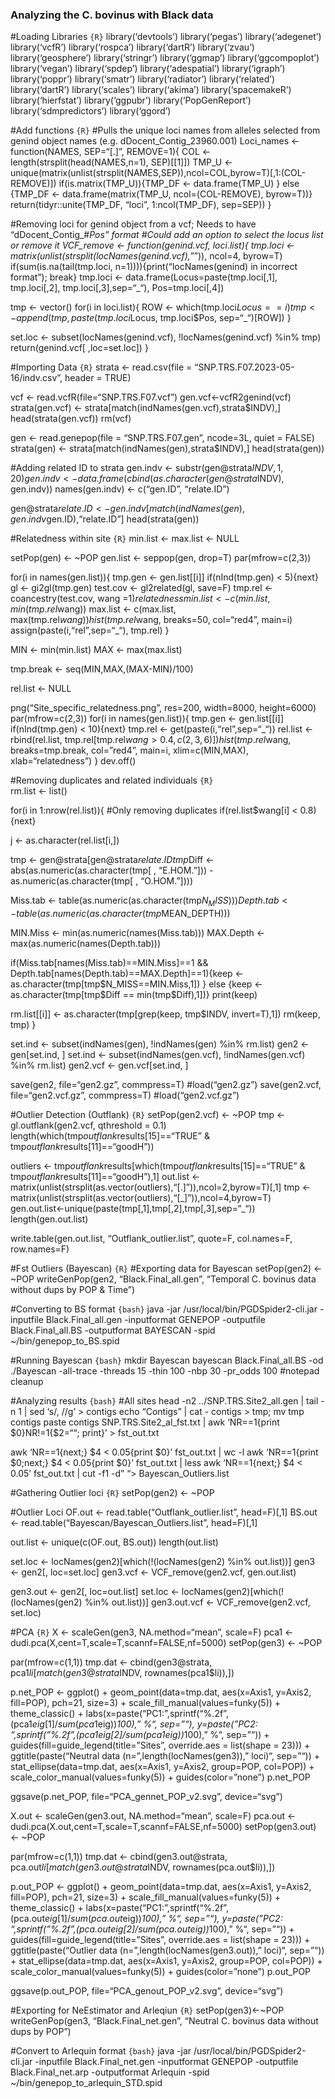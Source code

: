### Analyzing the C. bovinus with Black data ###

#Loading Libraries
```{R}```
library('devtools')
library('pegas')
library('adegenet')
library('vcfR') 
library('rospca')
library('dartR')
library('zvau')
library('geosphere')
library('stringr')
library('ggmap')
library('ggcompoplot')
library('vegan')
library('spdep')
library('adespatial')
library('igraph')
library('poppr') 
library('smatr')
library('radiator')
library('related')
library('dartR')
library('scales')
library('akima')
library('spacemakeR')
library('hierfstat')
library('ggpubr')
library('PopGenReport')
library('sdmpredictors') 
library('ggord')


#Add functions
```{R}```
#Pulls the unique loci names from alleles selected from genind object names (e.g. dDocent_Contig_23960.001)
Loci_names <- function(NAMES, SEP="[.]", REMOVE=1){
  COL <- length(strsplit(head(NAMES,n=1), SEP)[[1]])
  TMP_U <- unique(matrix(unlist(strsplit(NAMES,SEP)),ncol=COL,byrow=T)[,1:(COL-REMOVE)])
  if(is.matrix(TMP_U)){TMP_DF <- data.frame(TMP_U)
  } else {TMP_DF <- data.frame(matrix(TMP_U, ncol=(COL-REMOVE), byrow=T))}
  return(tidyr::unite(TMP_DF, "loci", 1:ncol(TMP_DF), sep=SEP))
}

#Removing loci for genind object from a vcf; Needs to have "dDocent_Contig_#_Pos" format
#Could add an option to select the locus list or remove it
VCF_remove <- function(genind.vcf, loci.list){
  tmp.loci <- matrix(unlist(strsplit(locNames(genind.vcf),"_")), ncol=4, byrow=T)
  if(sum(is.na(tail(tmp.loci, n=1)))){print("locNames(genind) in incorrect format"); break}
  tmp.loci <- data.frame(Locus=paste(tmp.loci[,1], tmp.loci[,2], tmp.loci[,3],sep="_"), Pos=tmp.loci[,4])

  tmp <- vector()
  for(i in loci.list){
    ROW <- which(tmp.loci$Locus == i)
    tmp <- append(tmp,paste(tmp.loci$Locus, tmp.loci$Pos, sep="_")[ROW])
  }

  set.loc <- subset(locNames(genind.vcf), !locNames(genind.vcf) %in% tmp)
  return(genind.vcf[ ,loc=set.loc])
}

#Importing Data
```{R}```
strata <- read.csv(file = "SNP.TRS.F07.2023-05-16/indv.csv", header = TRUE)

vcf <- read.vcfR(file="SNP.TRS.F07.vcf")
gen.vcf<-vcfR2genind(vcf)
strata(gen.vcf) <- strata[match(indNames(gen.vcf),strata$INDV),]
head(strata(gen.vcf))
rm(vcf)

gen <- read.genepop(file = "SNP.TRS.F07.gen", ncode=3L, quiet = FALSE)
strata(gen) <- strata[match(indNames(gen),strata$INDV),]
head(strata(gen))

#Adding related ID to strata
gen.indv <- substr(gen@strata$INDV, 1, 20)
gen.indv <- data.frame(cbind(as.character(gen@strata$INDV), gen.indv))
names(gen.indv) <- c("gen.ID", "relate.ID")

gen@strata$relate.ID <- gen.indv[match(indNames(gen),gen.indv$gen.ID),"relate.ID"]
head(strata(gen))

#Relatedness within site
```{R}```
min.list <- max.list <- NULL

setPop(gen) <- ~POP
gen.list <- seppop(gen, drop=T)
par(mfrow=c(2,3))

for(i in names(gen.list)){
  tmp.gen <- gen.list[[i]]
  if(nInd(tmp.gen) < 5){next}
  gl <- gi2gl(tmp.gen)
  test.cov <- gl2related(gl, save=F)
  tmp.rel <- coancestry(test.cov, wang =1)$relatedness
  min.list <- c(min.list, min(tmp.rel$wang))
  max.list <- c(max.list, max(tmp.rel$wang))
  hist(tmp.rel$wang, breaks=50, col="red4", main=i)
  assign(paste(i,"rel",sep="_"), tmp.rel)
}

MIN <- min(min.list)
MAX <- max(max.list)

tmp.break <- seq(MIN,MAX,(MAX-MIN)/100)

rel.list <- NULL

png("Site_specific_relatedness.png", res=200, width=8000, height=6000)
par(mfrow=c(2,3))
for(i in names(gen.list)){
  tmp.gen <- gen.list[[i]]
  if(nInd(tmp.gen) < 10){next}
  tmp.rel <- get(paste(i,"rel",sep="_"))
  rel.list <- rbind(rel.list, tmp.rel[tmp.rel$wang > 0.4,c(2,3,6)])
  hist(tmp.rel$wang, breaks=tmp.break, col="red4", main=i, xlim=c(MIN,MAX), xlab="relatedness")
}
dev.off()

#Removing duplicates and related individuals
```{R}```	
rm.list <- list()

for(i in 1:nrow(rel.list)){
  #Only removing duplicates
  if(rel.list$wang[i] < 0.8){next}

  j <- as.character(rel.list[i,])

  tmp <- gen@strata[gen@strata$relate.ID %in% j, ]
  tmp$Diff <- abs(as.numeric(as.character(tmp[ , "E.HOM."])) - as.numeric(as.character(tmp[ , "O.HOM."])))

  Miss.tab <- table(as.numeric(as.character(tmp$N_MISS)))
  Depth.tab <- table(as.numeric(as.character(tmp$MEAN_DEPTH)))

  MIN.Miss <- min(as.numeric(names(Miss.tab)))
  MAX.Depth <- max(as.numeric(names(Depth.tab)))

  if(Miss.tab[names(Miss.tab)==MIN.Miss]==1 && Depth.tab[names(Depth.tab)==MAX.Depth]==1){keep <- as.character(tmp[tmp$N_MISS==MIN.Miss,1])
  } else {keep <- as.character(tmp[tmp$Diff == min(tmp$Diff),1])}
  print(keep)

  rm.list[[i]] <- as.character(tmp[grep(keep, tmp$INDV, invert=T),1])
  rm(keep, tmp)
}

set.ind <- subset(indNames(gen), !indNames(gen) %in% rm.list)
gen2 <- gen[set.ind, ]
set.ind <- subset(indNames(gen.vcf), !indNames(gen.vcf) %in% rm.list)
gen2.vcf <- gen.vcf[set.ind, ]

save(gen2, file="gen2.gz", commpress=T)
#load("gen2.gz")
save(gen2.vcf, file="gen2.vcf.gz", commpress=T)
#load("gen2.vcf.gz")

#Outlier Detection (Outflank)
```{R}```
setPop(gen2.vcf) <- ~POP
tmp <- gl.outflank(gen2.vcf, qthreshold = 0.1)
length(which(tmp$outflank$results[15]=="TRUE" & tmp$outflank$results[11]=="goodH"))

outliers <- tmp$outflank$results[which(tmp$outflank$results[15]=="TRUE" & tmp$outflank$results[11]=="goodH"),1]
out.list <- matrix(unlist(strsplit(as.vector(outliers),"[.]")),ncol=2,byrow=T)[,1]
tmp <- matrix(unlist(strsplit(as.vector(outliers),"[_]")),ncol=4,byrow=T)
gen.out.list<-unique(paste(tmp[,1],tmp[,2],tmp[,3],sep="_"))
length(gen.out.list) 

write.table(gen.out.list, "Outflank_outlier.list", quote=F, col.names=F, row.names=F)

#Fst Outliers (Bayescan)
```{R}```
#Exporting data for Bayescan
setPop(gen2) <- ~POP
writeGenPop(gen2, "Black.Final_all.gen", "Temporal C. bovinus data without dups by POP & Time")

#Converting to BS format
```{bash}```
java -jar /usr/local/bin/PGDSpider2-cli.jar -inputfile Black.Final_all.gen -inputformat GENEPOP -outputfile Black.Final_all.BS -outputformat BAYESCAN -spid ~/bin/genepop_to_BS.spid

#Running Bayescan
```{bash}```
mkdir Bayescan
bayescan Black.Final_all.BS -od ./Bayescan -all-trace -threads 15 -thin 100 -nbp 30 -pr_odds 100
 #notepad cleanup

#Analyzing results
```{bash}```
#All sites
head -n2 ../SNP.TRS.Site2_all.gen | tail -n 1 | sed 's/, /\n/g' > contigs
echo "Contigs" | cat - contigs > tmp; mv tmp contigs
paste contigs SNP.TRS.Site2_al_fst.txt | awk 'NR==1{print $0}NR!=1{$2=""; print}' > fst_out.txt

awk 'NR==1{next;} $4 < 0.05{print $0}' fst_out.txt | wc -l
awk 'NR==1{print $0;next;} $4 < 0.05{print $0}' fst_out.txt | less
awk 'NR==1{next;} $4 < 0.05' fst_out.txt | cut -f1 -d" "> Bayescan_Outliers.list

#Gathering Outlier loci
```{R}```
setPop(gen2) <- ~POP

#Outlier Loci
OF.out <- read.table("Outflank_outlier.list", head=F)[,1]
BS.out <- read.table("Bayescan/Bayescan_Outliers.list", head=F)[,1]

out.list <- unique(c(OF.out, BS.out))
length(out.list)

set.loc <- locNames(gen2)[which(!(locNames(gen2) %in% out.list))]
gen3 <- gen2[, loc=set.loc]
gen3.vcf <- VCF_remove(gen2.vcf, gen.out.list)

gen3.out <- gen2[, loc=out.list]
set.loc <- locNames(gen2)[which(!(locNames(gen2) %in% out.list))]
gen3.out.vcf <- VCF_remove(gen2.vcf, set.loc)

#PCA
```{R}```
X <- scaleGen(gen3, NA.method="mean", scale=F)
pca1 <- dudi.pca(X,cent=T,scale=T,scannf=FALSE,nf=5000)
setPop(gen3) <- ~POP

par(mfrow=c(1,1))
tmp.dat <- cbind(gen3@strata, pca1$li[match(gen3@strata$INDV, rownames(pca1$li)),])

p.net_POP <- ggplot() + geom_point(data=tmp.dat, aes(x=Axis1, y=Axis2, fill=POP), pch=21, size=3) + scale_fill_manual(values=funky(5)) + theme_classic() + 
  labs(x=paste("PC1: ",sprintf("%.2f",(pca1$eig[1]/sum(pca1$eig))*100)," %", sep=""), y=paste("PC2: ",sprintf("%.2f",(pca1$eig[2]/sum(pca1$eig))*100)," %", sep="")) +
  guides(fill=guide_legend(title="Sites", override.aes = list(shape = 23))) + 
  ggtitle(paste("Neutral data (n=",length(locNames(gen3))," loci)", sep="")) + 
  stat_ellipse(data=tmp.dat, aes(x=Axis1, y=Axis2, group=POP, col=POP)) + scale_color_manual(values=funky(5)) + guides(color="none")
p.net_POP

ggsave(p.net_POP, file="PCA_gennet_POP_v2.svg", device="svg")

X.out <- scaleGen(gen3.out, NA.method="mean", scale=F)
pca.out <- dudi.pca(X.out,cent=T,scale=T,scannf=FALSE,nf=5000)
setPop(gen3.out) <- ~POP

par(mfrow=c(1,1))
tmp.dat <- cbind(gen3.out@strata, pca.out$li[match(gen3.out@strata$INDV, rownames(pca.out$li)),])

p.out_POP <- ggplot() + geom_point(data=tmp.dat, aes(x=Axis1, y=Axis2, fill=POP), pch=21, size=3) + scale_fill_manual(values=funky(5)) + theme_classic() + 
  labs(x=paste("PC1: ",sprintf("%.2f",(pca.out$eig[1]/sum(pca.out$eig))*100)," %", sep=""), y=paste("PC2: ",sprintf("%.2f",(pca.out$eig[2]/sum(pca.out$eig))*100)," %", sep="")) +
  guides(fill=guide_legend(title="Sites", override.aes = list(shape = 23))) + 
  ggtitle(paste("Outlier data (n=",length(locNames(gen3.out))," loci)", sep="")) + 
  stat_ellipse(data=tmp.dat, aes(x=Axis1, y=Axis2, group=POP, col=POP)) + scale_color_manual(values=funky(5)) + guides(color="none")
p.out_POP

ggsave(p.out_POP, file="PCA_genout_POP_v2.svg", device="svg")

#Exporting for NeEstimator and Arleqiun
```{R}```
setPop(gen3)<-~POP
writeGenPop(gen3, "Black.Final_net.gen", "Neutral C. bovinus data without dups by POP")

#Convert to Arlequin format
```{bash}```
java -jar /usr/local/bin/PGDSpider2-cli.jar -inputfile Black.Final_net.gen -inputformat GENEPOP -outputfile Black.Final_net.arp -outputformat Arlequin -spid ~/bin/genepop_to_arlequin_STD.spid
